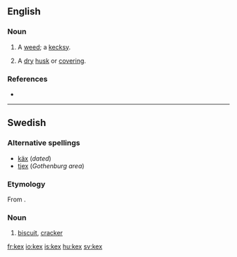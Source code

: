 ==English==

===Noun===
{{en-noun|kexes}}

# {{obsolete|botany}} A [[weed]]; a [[kecksy]].
# {{obsolete}} A [[dry]] [[husk]] or [[covering]].

===References===
* {{R:1913}}

----
==Swedish==

===Alternative spellings===
*[[käx]] (''dated'')
*[[tjex]] (''Gothenburg area'')

===Etymology===
From {{etyl|en}} {{term|cakes}}.

===Noun===
{{infl|sv|noun|g=n}}
{{sv-noun-n-zero|genitive=}}
# [[biscuit]], [[cracker]]

[[fr:kex]]
[[io:kex]]
[[is:kex]]
[[hu:kex]]
[[sv:kex]]